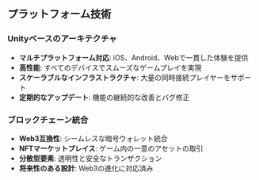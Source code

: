 ## プラットフォーム技術

### Unityベースのアーキテクチャ
- **マルチプラットフォーム対応**: iOS、Android、Webで一貫した体験を提供
- **高性能**: すべてのデバイスでスムーズなゲームプレイを実現
- **スケーラブルなインフラストラクチャ**: 大量の同時接続プレイヤーをサポート
- **定期的なアップデート**: 機能の継続的な改善とバグ修正


### ブロックチェーン統合
- **Web3互換性**: シームレスな暗号ウォレット統合
- **NFTマーケットプレイス**: ゲーム内の一意のアセットの取引
- **分散型要素**: 透明性と安全なトランザクション
- **将来性のある設計**: Web3の進化に対応済み